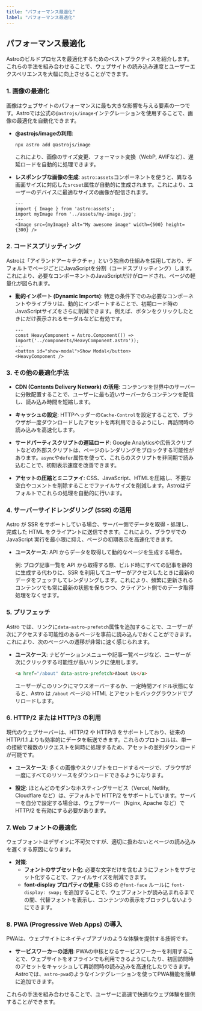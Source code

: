 ```yaml
---
title: "パフォーマンス最適化"
label: "パフォーマンス最適化"
---
```


## パフォーマンス最適化
Astroのビルドプロセスを最適化するためのベストプラクティスを紹介します。これらの手法を組み合わせることで、ウェブサイトの読み込み速度とユーザーエクスペリエンスを大幅に向上させることができます。

### 1. 画像の最適化
画像はウェブサイトのパフォーマンスに最も大きな影響を与える要素の一つです。Astroでは公式の`@astrojs/image`インテグレーションを使用することで、画像の最適化を自動化できます。

- **@astrojs/imageの利用**:
  ```bash
  npx astro add @astrojs/image
  ```
  これにより、画像のサイズ変更、フォーマット変換（WebP, AVIFなど）、遅延ロードを自動的に処理できます。

- **レスポンシブな画像の生成**:
  `astro:assets`コンポーネントを使うと、異なる画面サイズに対応した`srcset`属性が自動的に生成されます。これにより、ユーザーのデバイスに最適なサイズの画像が配信されます。

  ```astro
  ---
  import { Image } from 'astro:assets';
  import myImage from '../assets/my-image.jpg';
  ---
  <Image src={myImage} alt="My awesome image" width={500} height={300} />
  ```

### 2. コードスプリッティング
Astroは「アイランドアーキテクチャ」という独自の仕組みを採用しており、デフォルトでページごとにJavaScriptを分割（コードスプリッティング）します。これにより、必要なコンポーネントのJavaScriptだけがロードされ、ページの軽量化が図られます。

- **動的インポート (Dynamic Imports)**:
  特定の条件下でのみ必要なコンポーネントやライブラリは、動的にインポートすることで、初期ロード時のJavaScriptサイズをさらに削減できます。例えば、ボタンをクリックしたときにだけ表示されるモーダルなどに有効です。

  ```astro
  ---
  const HeavyComponent = Astro.Component(() => import('../components/HeavyComponent.astro'));
  ---
  <button id="show-modal">Show Modal</button>
  <HeavyComponent />
  ```

### 3. その他の最適化手法
- **CDN (Contents Delivery Network) の活用**:
  コンテンツを世界中のサーバーに分散配置することで、ユーザーに最も近いサーバーからコンテンツを配信し、読み込み時間を短縮します。

- **キャッシュの設定**:
  HTTPヘッダーの`Cache-Control`を設定することで、ブラウザが一度ダウンロードしたアセットを再利用できるようにし、再訪問時の読み込みを高速化します。

- **サードパーティスクリプトの遅延ロード**:
  Google Analyticsや広告スクリプトなどの外部スクリプトは、ページのレンダリングをブロックする可能性があります。`async`や`defer`属性を使って、これらのスクリプトを非同期で読み込むことで、初期表示速度を改善できます。

- **アセットの圧縮とミニファイ**:
  CSS、JavaScript、HTMLを圧縮し、不要な空白やコメントを削除することでファイルサイズを削減します。Astroはデフォルトでこれらの処理を自動的に行います。

### 4. サーバーサイドレンダリング (SSR) の活用
Astro が SSR をサポートしている場合、サーバー側でデータを取得・処理し、完成した HTML をクライアントに送信できます。これにより、ブラウザでの JavaScript 実行を最小限に抑え、ページの初期表示を高速化できます。

- **ユースケース**: API からデータを取得して動的なページを生成する場合。

  例: ブログ記事一覧を API から取得する際、ビルド時にすべての記事を静的に生成する代わりに、SSR を利用してユーザーがアクセスしたときに最新のデータをフェッチしてレンダリングします。これにより、頻繁に更新されるコンテンツでも常に最新の状態を保ちつつ、クライアント側でのデータ取得処理をなくせます。

### 5. プリフェッチ
Astro では、リンクに`data-astro-prefetch`属性を追加することで、ユーザーが次にアクセスする可能性のあるページを事前に読み込んでおくことができます。これにより、次のページへの遷移が非常に速く感じられます。

- **ユースケース**: ナビゲーションメニューや記事一覧ページなど、ユーザーが次にクリックする可能性が高いリンクに使用します。

  ```html
  <a href="/about" data-astro-prefetch>About Us</a>
  ```

  ユーザーがこのリンクにマウスオーバーするか、一定時間アイドル状態になると、Astro は `/about` ページの HTML とアセットをバックグラウンドでプリロードします。

### 6. HTTP/2 または HTTP/3 の利用
現代のウェブサーバーは、HTTP/2 や HTTP/3 をサポートしており、従来の HTTP/1.1 よりも効率的にデータを転送できます。これらのプロトコルは、単一の接続で複数のリクエストを同時に処理するため、アセットの並列ダウンロードが可能です。

- **ユースケース**: 多くの画像やスクリプトをロードするページで、ブラウザが一度にすべてのリソースをダウンロードできるようになります。

- **設定**: ほとんどのモダンなホスティングサービス（Vercel, Netlify, Cloudflare など）は、デフォルトで HTTP/2 をサポートしています。サーバーを自分で設定する場合は、ウェブサーバー（Nginx, Apache など）で HTTP/2 を有効にする必要があります。

### 7. Web フォントの最適化
ウェブフォントはデザインに不可欠ですが、適切に扱わないとページの読み込みを遅くする原因になります。

- **対策**:
  - **フォントのサブセット化**: 必要な文字だけを含むようにフォントをサブセット化することで、ファイルサイズを削減できます。
  - **font-display プロパティの使用**: CSS の `@font-face` ルールに `font-display: swap;` を追加することで、ウェブフォントが読み込まれるまでの間、代替フォントを表示し、コンテンツの表示をブロックしないようにできます。

### 8. PWA (Progressive Web Apps) の導入
PWAは、ウェブサイトにネイティブアプリのような体験を提供する技術です。

- **サービスワーカーの活用**:
  PWAの中核となるサービスワーカーを利用することで、ウェブサイトをオフラインでも利用できるようにしたり、初回訪問時のアセットをキャッシュして再訪問時の読み込みを高速化したりできます。Astroでは、`astro-pwa`のようなインテグレーションを使ってPWA機能を簡単に追加できます。

これらの手法を組み合わせることで、ユーザーに高速で快適なウェブ体験を提供することができます。